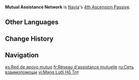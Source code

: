 {{Talent Infobox
|image         = Talent Mutual Assistance Network.png
|character     = Navia
|type          = 4th Ascension Passive
|info          = For each {{Color|Pyro}}/{{Color|Electro}}/{{Color|Cryo}}/{{Color|Hydro}} party member, Navia gains 20% increased ATK. This effect can stack up to 2 times.
|scale_att1    = 
|scale_att2    = 
|utility1      = ATK Increase
|utility2      = 
}}
'''Mutual Assistance Network''' is [[Navia]]'s [[4th Ascension Passive]].
<!--
==Gameplay Notes==
-->
==Other Languages==
{{Other Languages
|en      = Mutual Assistance Network
|zhs     = 互助关系网
|zhs_rm  = Hùzhù Guānxì Wǎng
|zht     = 互助關係網
|zht_rm  = Hùzhù Guānxì Wǎng
|zh_tl   = 
|ja      = 相互連携ネットワーク
|ja_rm   = Sougo Renkei Nettowaaku
|ja_tl   = Mutual Cooperation Network
|ko      = 상호 협력망
|ko_rm   = 
|ko_tl   = 
|es      = Red de apoyo mutuo
|es_tl   = Mutual Support Network
|fr      = Réseau d'assistance mutuelle
|fr_tl   = Mutual Assistance Network
|ru      = Сеть взаимопомощи
|ru_tl   = Mutual Assistance Network
|th      = Mutual Assistance Network
|vi      = Mạng Lưới Hỗ Trợ
|vi_tl   = 
|de      = Netzwerk der gegenseitigen Unterstützung
|de_tl   = Network of Mutual Assistance
|id      = Mutual Assistance Network
|pt      = Rede de Ajuda Mútua
|pt_tl   = 
|tr      = Karşılıklı Yardım Ağı
|tr_tl   = 
|it      = Rete di assistenza reciproca
|it_tl   = 
}}

==Change History==
{{Change History|4.3}}

==Navigation==
{{Talent Navbox|Navia}}

[[es:Red de apoyo mutuo]]
[[fr:Réseau d'assistance mutuelle]]
[[ru:Сеть взаимопомощи]]
[[vi:Mạng Lưới Hỗ Trợ]]